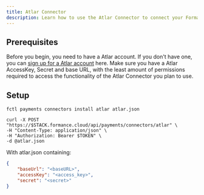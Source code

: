 ```yaml
---
title: Atlar Connector
description: Learn how to use the Atlar Connector to connect your Formance Stack with your Atlar account.
---
```


## Prerequisites

Before you begin, you need to have a Atlar account. If you don't have one, you can [sign up for a Atlar account](https://www.atlar.com/) here. Make sure you have a Atlar AccessKey, Secret and base URL, with the least amount of permissions required to access the functionality of the Atlar Connector you plan to use.

<ApiWarning/>

## Setup

<StackCmd>

```shell
fctl payments connectors install atlar atlar.json
```

```shell
curl -X POST "https://$STACK.formance.cloud/api/payments/connectors/atlar" \
-H "Content-Type: application/json" \
-H "Authorization: Bearer $TOKEN" \
-d @atlar.json
```

</StackCmd>

With atlar.json containing:

```json
{
    "baseUrl": "<baseURL>",
    "accessKey": "<access_key>",
    "secret": "<secret>"
}
```
